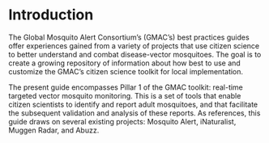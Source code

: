 # Introduction {#intro}

The Global Mosquito Alert Consortium's (GMAC's) best practices guides offer experiences gained from a variety of projects that use citizen science to better understand and combat disease-vector mosquitoes. The goal is to create a growing repository of information about how best to use and customize the GMAC’s citizen science toolkit for local implementation.

The present guide encompasses Pillar 1 of the GMAC toolkit: real-time targeted vector mosquito monitoring. This is a set of tools that enable citizen scientists to identify and report adult mosquitoes, and that facilitate the subsequent validation and analysis of these reports. As references, this guide draws on several existing projects: Mosquito Alert, iNaturalist, Muggen Radar, and Abuzz.


